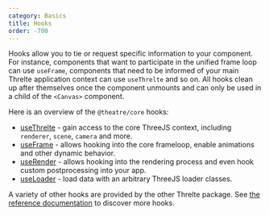```yaml
---
category: Basics
title: Hooks
order: -700
---
```


Hooks allow you to tie or request specific information to your component. For instance, components
that want to participate in the unified frame loop can use `useFrame`, components that need to be informed
of your main Threlte application context can use `useThrelte` and so on. All hooks clean up after themselves
once the component unmounts and can only be used in a child of the `<Canvas>` component.

Here is an overview of the `@theatre/core` hooks:
  - [useThrelte](http://localhost:3000/docs/reference/core/use-threlte) - gain access to the core ThreeJS context, including `renderer`, `scene`, `camera` and more.
  - [useFrame](http://localhost:3000/docs/reference/core/use-frame) - allows hooking into the core frameloop, enable animations and other dynamic behavior.
  - [useRender](http://localhost:3000/docs/reference/core/use-render) - allows hooking into the rendering process and even hook custom postprocessing into your app.
  - [useLoader](http://localhost:3000/docs/reference/core/use-loader) - load data with an arbitrary ThreeJS loader classes.

A variety of other hooks are provided by the other Threlte package. See [the reference documentation](http://localhost:3000/docs/learn/getting-started/introduction) to discover more hooks.
